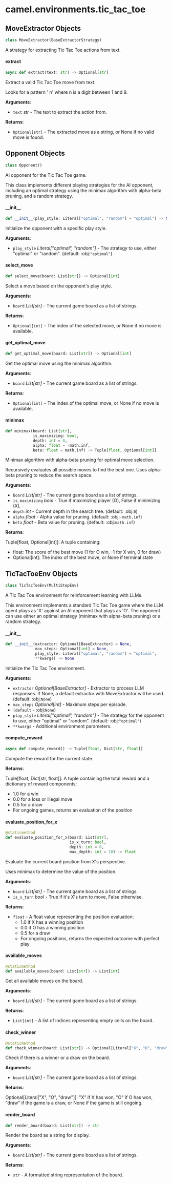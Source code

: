 <a id="camel.environments.tic_tac_toe"></a>

# camel.environments.tic\_tac\_toe

<a id="camel.environments.tic_tac_toe.MoveExtractor"></a>

## MoveExtractor Objects

```python
class MoveExtractor(BaseExtractorStrategy)
```

A strategy for extracting Tic Tac Toe actions from text.

<a id="camel.environments.tic_tac_toe.MoveExtractor.extract"></a>

#### extract

```python
async def extract(text: str) -> Optional[str]
```

Extract a valid Tic Tac Toe move from text.

Looks for a pattern '<Action> n' where n is a digit between 1 and 9.

**Arguments**:

- `text` _str_ - The text to extract the action from.
  

**Returns**:

- `Optional[str]` - The extracted move as a string, or None if no valid
  move is found.

<a id="camel.environments.tic_tac_toe.Opponent"></a>

## Opponent Objects

```python
class Opponent()
```

AI opponent for the Tic Tac Toe game.

This class implements different playing strategies for the AI opponent,
including an optimal strategy using the minimax algorithm with alpha-beta
pruning, and a random strategy.

<a id="camel.environments.tic_tac_toe.Opponent.__init__"></a>

#### \_\_init\_\_

```python
def __init__(play_style: Literal["optimal", "random"] = "optimal") -> None
```

Initialize the opponent with a specific play style.

**Arguments**:

- `play_style` _Literal["optimal", "random"]_ - The strategy to use,
  either "optimal" or "random". (default: :obj:`"optimal"`)

<a id="camel.environments.tic_tac_toe.Opponent.select_move"></a>

#### select\_move

```python
def select_move(board: List[str]) -> Optional[int]
```

Select a move based on the opponent's play style.

**Arguments**:

- `board` _List[str]_ - The current game board as a list of strings.
  

**Returns**:

- `Optional[int]` - The index of the selected move, or None if no move
  is available.

<a id="camel.environments.tic_tac_toe.Opponent.get_optimal_move"></a>

#### get\_optimal\_move

```python
def get_optimal_move(board: List[str]) -> Optional[int]
```

Get the optimal move using the minimax algorithm.

**Arguments**:

- `board` _List[str]_ - The current game board as a list of strings.
  

**Returns**:

- `Optional[int]` - The index of the optimal move, or None if no move
  is available.

<a id="camel.environments.tic_tac_toe.Opponent.minimax"></a>

#### minimax

```python
def minimax(board: List[str],
            is_maximizing: bool,
            depth: int = 0,
            alpha: float = -math.inf,
            beta: float = math.inf) -> Tuple[float, Optional[int]]
```

Minimax algorithm with alpha-beta pruning for optimal move
selection.

Recursively evaluates all possible moves to find the best one.
Uses alpha-beta pruning to reduce the search space.

**Arguments**:

- `board` _List[str]_ - The current game board as a list of strings.
- `is_maximizing` _bool_ - True if maximizing player (O), False if
  minimizing (X).
- `depth` _int_ - Current depth in the search tree. (default: :obj:`0`)
- `alpha` _float_ - Alpha value for pruning. (default: :obj:`-math.inf`)
- `beta` _float_ - Beta value for pruning. (default: :obj:`math.inf`)
  

**Returns**:

  Tuple[float, Optional[int]]: A tuple containing:
  - float: The score of the best move (1 for O win, -1 for X
  win, 0 for draw)
  - Optional[int]: The index of the best move, or None if
  terminal state

<a id="camel.environments.tic_tac_toe.TicTacToeEnv"></a>

## TicTacToeEnv Objects

```python
class TicTacToeEnv(MultiStepEnv)
```

A Tic Tac Toe environment for reinforcement learning with LLMs.

This environment implements a standard Tic Tac Toe game where the LLM agent
plays as 'X' against an AI opponent that plays as 'O'. The opponent can use
either an optimal strategy (minimax with alpha-beta pruning) or a random
strategy.

<a id="camel.environments.tic_tac_toe.TicTacToeEnv.__init__"></a>

#### \_\_init\_\_

```python
def __init__(extractor: Optional[BaseExtractor] = None,
             max_steps: Optional[int] = None,
             play_style: Literal["optimal", "random"] = "optimal",
             **kwargs) -> None
```

Initialize the Tic Tac Toe environment.

**Arguments**:

- `extractor` _Optional[BaseExtractor]_ - Extractor to process LLM
  responses. If None, a default extractor with
  MoveExtractor will be used. (default: :obj:`None`)
- `max_steps` _Optional[int]_ - Maximum steps per episode.
- `(default` - :obj:`None`)
- `play_style` _Literal["optimal", "random"]_ - The strategy for the
  opponent to use, either "optimal" or "random". (default:
  :obj:`"optimal"`)
- `**kwargs` - Additional environment parameters.

<a id="camel.environments.tic_tac_toe.TicTacToeEnv.compute_reward"></a>

#### compute\_reward

```python
async def compute_reward() -> Tuple[float, Dict[str, float]]
```

Compute the reward for the current state.

**Returns**:

  Tuple[float, Dict[str, float]]: A tuple containing the total
  reward and a dictionary of reward components:
  - 1.0 for a win
  - 0.0 for a loss or illegal move
  - 0.5 for a draw
  - For ongoing games, returns an evaluation of the position

<a id="camel.environments.tic_tac_toe.TicTacToeEnv.evaluate_position_for_x"></a>

#### evaluate\_position\_for\_x

```python
@staticmethod
def evaluate_position_for_x(board: List[str],
                            is_x_turn: bool,
                            depth: int = 0,
                            max_depth: int = 10) -> float
```

Evaluate the current board position from X's perspective.

Uses minimax to determine the value of the position.

**Arguments**:

- `board` _List[str]_ - The current game board as a list of strings.
- `is_x_turn` _bool_ - True if it's X's turn to move, False otherwise.
  

**Returns**:

- `float` - A float value representing the position evaluation:
  - 1.0 if X has a winning position
  - 0.0 if O has a winning position
  - 0.5 for a draw
  - For ongoing positions, returns the expected outcome with
  perfect play

<a id="camel.environments.tic_tac_toe.TicTacToeEnv.available_moves"></a>

#### available\_moves

```python
@staticmethod
def available_moves(board: List[str]) -> List[int]
```

Get all available moves on the board.

**Arguments**:

- `board` _List[str]_ - The current game board as a list of strings.
  

**Returns**:

- `List[int]` - A list of indices representing empty cells on the board.

<a id="camel.environments.tic_tac_toe.TicTacToeEnv.check_winner"></a>

#### check\_winner

```python
@staticmethod
def check_winner(board: List[str]) -> Optional[Literal["X", "O", "draw"]]
```

Check if there is a winner or a draw on the board.

**Arguments**:

- `board` _List[str]_ - The current game board as a list of strings.
  

**Returns**:

  Optional[Literal["X", "O", "draw"]]: "X" if X has won, "O" if O
  has won, "draw" if the game is a draw, or None if the game is
  still ongoing.

<a id="camel.environments.tic_tac_toe.TicTacToeEnv.render_board"></a>

#### render\_board

```python
def render_board(board: List[str]) -> str
```

Render the board as a string for display.

**Arguments**:

- `board` _List[str]_ - The current game board as a list of strings.
  

**Returns**:

- `str` - A formatted string representation of the board.

